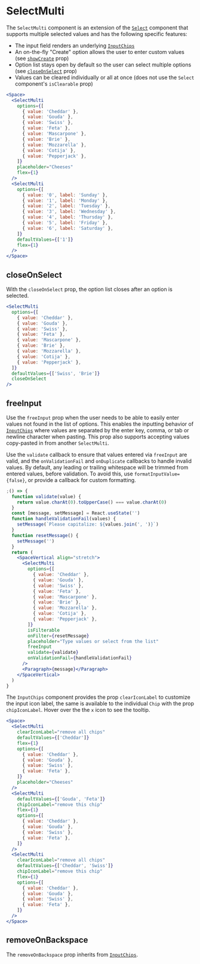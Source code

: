 
<Meta component={SelectMulti} title="Docs/Components/Inputs/SelectMulti" />

# SelectMulti

The `SelectMulti` component is an extension of the [`Select`](/components/forms/select) component that supports multiple selected values and has the following specific features:

- The input field renders an underlying [`InputChips`](/components/forms/input-chips)
- An on-the-fly "Create" option allows the user to enter custom values (see [`showCreate`](#showcreate) prop)
- Option list stays open by default so the user can select multiple options (see [`closeOnSelect`](#closeonselect) prop)
- Values can be cleared individually or all at once (does not use the `Select` component's `isClearable` prop)

```jsx
<Space>
  <SelectMulti
    options={[
      { value: 'Cheddar' },
      { value: 'Gouda' },
      { value: 'Swiss' },
      { value: 'Feta' },
      { value: 'Mascarpone' },
      { value: 'Brie' },
      { value: 'Mozzarella' },
      { value: 'Cotija' },
      { value: 'Pepperjack' },
    ]}
    placeholder="Cheeses"
    flex={1}
  />
  <SelectMulti
    options={[
      { value: '0', label: 'Sunday' },
      { value: '1', label: 'Monday' },
      { value: '2', label: 'Tuesday' },
      { value: '3', label: 'Wednesday' },
      { value: '4', label: 'Thursday' },
      { value: '5', label: 'Friday' },
      { value: '6', label: 'Saturday' },
    ]}
    defaultValues={['1']}
    flex={1}
  />
</Space>
```

## closeOnSelect

With the `closeOnSelect` prop, the option list closes after an option is selected.

```jsx
<SelectMulti
  options={[
    { value: 'Cheddar' },
    { value: 'Gouda' },
    { value: 'Swiss' },
    { value: 'Feta' },
    { value: 'Mascarpone' },
    { value: 'Brie' },
    { value: 'Mozzarella' },
    { value: 'Cotija' },
    { value: 'Pepperjack' },
  ]}
  defaultValues={['Swiss', 'Brie']}
  closeOnSelect
/>
```

## freeInput

Use the `freeInput` prop when the user needs to be able to easily enter values not found in the list of options.
This enables the inputting behavior of [`InputChips`](/components/forms/input-chips/) where values are separated
by the enter key, comma, or tab or newline character when pasting. This prop also supports accepting values copy-pasted in from another `SelectMulti`.

Use the `validate` callback to ensure that values entered via `freeInput` are valid, and the `onValidationFail` and `onDuplicate`
callbacks to handle invalid values. By default, any leading or trailing whitespace will be trimmed from
entered values, before validation. To avoid this, use `formatInputValue={false}`, or provide a callback for custom formatting.

```jsx
;() => {
  function validate(value) {
    return value.charAt(0).toUpperCase() === value.charAt(0)
  }
  const [message, setMessage] = React.useState('')
  function handleValidationFail(values) {
    setMessage(`Please capitalize: ${values.join(', ')}`)
  }
  function resetMessage() {
    setMessage('')
  }
  return (
    <SpaceVertical align="stretch">
      <SelectMulti
        options={[
          { value: 'Cheddar' },
          { value: 'Gouda' },
          { value: 'Swiss' },
          { value: 'Feta' },
          { value: 'Mascarpone' },
          { value: 'Brie' },
          { value: 'Mozzarella' },
          { value: 'Cotija' },
          { value: 'Pepperjack' },
        ]}
        isFilterable
        onFilter={resetMessage}
        placeholder="Type values or select from the list"
        freeInput
        validate={validate}
        onValidationFail={handleValidationFail}
      />
      <Paragraph>{message}</Paragraph>
    </SpaceVertical>
  )
}
```

The `InputChips` component provides the prop `clearIconLabel` to customize the input icon label, the same is available to the individual `Chip` with the prop `chipIconLabel`. Hover over the the `x` icon to see the tooltip.

```jsx
<Space>
  <SelectMulti
    clearIconLabel="remove all chips"
    defaultValues={['Cheddar']}
    flex={1}
    options={[
      { value: 'Cheddar' },
      { value: 'Gouda' },
      { value: 'Swiss' },
      { value: 'Feta' },
    ]}
    placeholder="Cheeses"
  />
  <SelectMulti
    defaultValues={['Gouda', 'Feta']}
    chipIconLabel="remove this chip"
    flex={1}
    options={[
      { value: 'Cheddar' },
      { value: 'Gouda' },
      { value: 'Swiss' },
      { value: 'Feta' },
    ]}
  />
  <SelectMulti
    clearIconLabel="remove all chips"
    defaultValues={['Cheddar', 'Swiss']}
    chipIconLabel="remove this chip"
    flex={1}
    options={[
      { value: 'Cheddar' },
      { value: 'Gouda' },
      { value: 'Swiss' },
      { value: 'Feta' },
    ]}
  />
</Space>
```

## removeOnBackspace

The `removeOnBackspace` prop inherits from [`InputChips`](/components/forms/input-chips/#removeonbackspace).
